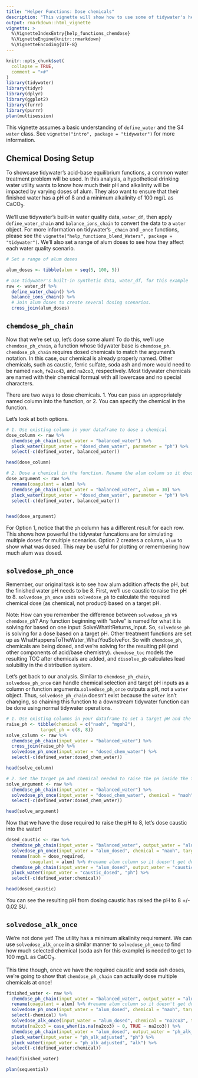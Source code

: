 ```yaml
---
title: "Helper Functions: Dose chemicals"
description: "This vignette will show how to use some of tidywater's helper functions through chemical additions"
output: rmarkdown::html_vignette
vignette: >
  %\VignetteIndexEntry{help_functions_chemdose}
  %\VignetteEngine{knitr::rmarkdown}
  %\VignetteEncoding{UTF-8}
---
```


```r
knitr::opts_chunk$set(
  collapse = TRUE,
  comment = ">#"
)
library(tidywater)
library(tidyr)
library(dplyr)
library(ggplot2)
library(furrr)
library(purrr)
plan(multisession)
```

This vignette assumes a basic understanding of `define_water` and the S4 `water` class. See `vignette("intro", package = "tidywater")` for more information.

## Chemical Dosing Setup
To showcase tidywater's acid-base equilibrium functions, a common water treatment problem will be used. In this analysis, a hypothetical drinking water utility wants to know how much their pH and alkalinity will be impacted by varying doses of alum. They also want to ensure that their finished water has a pH of 8 and a minimum alkalinity of 100 mg/L as CaCO<sub>3</sub>.

We'll use tidywater's built-in water quality data, `water_df`, then apply `define_water_chain` and `balance_ions_chain` to convert the data to a `water` object. For more information on tidywater's `_chain` and `_once` functions, please see the `vignette("help_functions_blend_Waters", package = "tidywater")`. We'll also set a range of alum doses to see how they affect each water quality scenario.

```r
# Set a range of alum doses

alum_doses <- tibble(alum = seq(5, 100, 5))

# Use tidywater's built-in synthetic data, water_df, for this example
raw <- water_df %>%
  define_water_chain() %>% 
  balance_ions_chain() %>% 
  # Join alum doses to create several dosing scenarios.
  cross_join(alum_doses)
```
## `chemdose_ph_chain`
Now that we're set up, let's dose some alum! To do this, we'll use `chemdose_ph_chain`, a function whose tidywater base is `chemdose_ph`. `chemdose_ph_chain` requires dosed chemicals to match the argument's notation. In this case, our chemical is already properly named. Other chemicals, such as caustic, ferric sulfate, soda ash and more would need to be named `naoh`, `fe2so43`, and `na2co3`, respectively.  Most tidywater chemicals are named with their chemical formual with all lowercase and no special characters.

There are two ways to dose chemicals. 
1. You can pass an appropriately named column into the function, or 
2. You can specify the chemical in the function. 

Let's look at both options.
```r

# 1. Use existing column in your dataframe to dose a chemical
dose_column <- raw %>%
  chemdose_ph_chain(input_water = "balanced_water") %>% 
  pluck_water(input_water = "dosed_chem_water", parameter = "ph") %>% 
  select(-c(defined_water, balanced_water))

head(dose_column)

# 2. Dose a chemical in the function. Rename the alum column so it doesn't get used in the function
dose_argument <- raw %>%
  rename(coagulant = alum) %>% 
  chemdose_ph_chain(input_water = "balanced_water", alum = 30) %>% 
  pluck_water(input_water = "dosed_chem_water", parameter = "ph") %>% 
  select(-c(defined_water, balanced_water))


head(dose_argument)

```
For Option 1, notice that the `ph` column has a different result for each row. This shows how powerful the tidywater funcations are for simulating multiple doses for multiple scenarios.
Option 2 creates a column, `alum` to show what was dosed. This may be useful for plotting or remembering how much alum was dosed. 

## `solvedose_ph_once`
Remember, our original task is to see how alum addition affects the pH, but the finished water pH needs to be 8. First, we'll use caustic to raise the pH to 8. `solvedose_ph_once` uses `solvedose_ph` to calculate the required chemical dose (as chemical, not product) based on a target pH. 

Note: How can you remember the difference between `solvedose_ph` vs `chemdose_ph`? Any function beginning with "solve" is named for what it is solving for based on one input: SolveWhatItReturns_Input. So, `solvedose_ph` is solving for a dose based on a target pH. 
Other treatment functions are set up as WhatHappensToTheWater_WhatYouSolveFor. So with `chemdose_ph`, chemicals are being dosed, and we're solving for the resulting pH (and other components of acid/base chemistry). `chemdose_toc` models the resulting TOC after chemicals are added, and `dissolve_pb` calculates lead solubility in the distribution system.

Let's get back to our analysis. Similar to `chemdose_ph_chain`, `solvedose_ph_once` can handle chemical selection and target pH inputs as a column or function arguments.`solvedose_ph_once` outputs a pH, not a `water` object. Thus, `solvedose_ph_chain` doesn't exist because the `water` isn't changing, so chaining this function to a downstream tidywater function can be done using normal tidywater operations.

```r

# 1. Use existing columns in your dataframe to set a target pH and the chemicals to dose
raise_ph <- tibble(chemical = c("naoh", "mgoh2"),
             target_ph = c(8, 8))
solve_column <- raw %>%
  chemdose_ph_chain(input_water = "balanced_water") %>% 
  cross_join(raise_ph) %>% 
  solvedose_ph_once(input_water = "dosed_chem_water") %>% 
  select(-c(defined_water:dosed_chem_water))

head(solve_column)

# 2. Set the target pH and chemical needed to raise the pH inside the function
solve_argument <- raw %>%
  chemdose_ph_chain(input_water = "balanced_water") %>% 
  solvedose_ph_once(input_water = "dosed_chem_water", chemical = "naoh", target_ph = 8) %>% 
  select(-c(defined_water:dosed_chem_water))

head(solve_argument)

```

Now that we have the dose required to raise the pH to 8, let's dose caustic into the water!
```r

dosed_caustic <- raw %>%
  chemdose_ph_chain(input_water = "balanced_water", output_water = "alum_dosed") %>% 
  solvedose_ph_once(input_water = "alum_dosed", chemical = "naoh", target_ph = 8) %>% 
  rename(naoh = dose_required,
         coagulant = alum) %>% #rename alum column so it doesn't get dosed twice
  chemdose_ph_chain(input_water = "alum_dosed", output_water = "caustic_dosed") %>% 
  pluck_water(input_water = "caustic_dosed", "ph") %>% 
  select(-c(defined_water:chemical)) 

head(dosed_caustic)

```
You can see the resulting pH from dosing caustic has raised the pH to 8 +/- 0.02 SU. 

## `solvedose_alk_once`
We're not done yet! The utility has a minimum alkalinity requirement. We can use `solvedose_alk_once` in a similar manner to `solvedose_ph_once` to find how much selected chemical (soda ash for this example) is needed to get to 100 mg/L as CaCO<sub>3</sub>. 

This time though, once we have the required caustic and soda ash doses, we're going to show that `chemdose_ph_chain` can actually dose multiple chemicals at once!

```r

finished_water <- raw %>%
  chemdose_ph_chain(input_water = "balanced_water", output_water = "alum_dosed") %>% 
  rename(coagulant = alum) %>% #rename alum column so it doesn't get dosed twice
  solvedose_ph_once(input_water = "alum_dosed", chemical = "naoh", target_ph = 8, output_water = "naoh") %>% 
  select(-chemical) %>% 
  solvedose_alk_once(input_water = "alum_dosed", chemical = "na2co3", target_alk = 100, output_water = "na2co3") %>% 
  mutate(na2co3 = case_when(is.na(na2co3) ~ 0, TRUE ~ na2co3)) %>% 
  chemdose_ph_chain(input_water = "alum_dosed", output_water = "ph_alk_adjusted") %>% 
  pluck_water(input_water = "ph_alk_adjusted", "ph") %>% 
  pluck_water(input_water = "ph_alk_adjusted", "alk") %>% 
  select(-c(defined_water:chemical)) 

head(finished_water)

```

```r
plan(sequential)
```